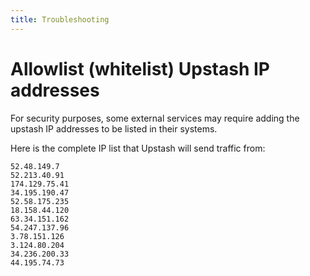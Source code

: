 ```yaml
---
title: Troubleshooting
---
```


<Snippet file="kafka/connector-deprecation.mdx" />


# Allowlist (whitelist) Upstash IP addresses

For security purposes, some external services may require adding the upstash IP addresses to be listed in their systems.

Here is the complete IP list that Upstash will send traffic from:

```
52.48.149.7
52.213.40.91
174.129.75.41
34.195.190.47
52.58.175.235
18.158.44.120
63.34.151.162
54.247.137.96
3.78.151.126
3.124.80.204
34.236.200.33
44.195.74.73
```
